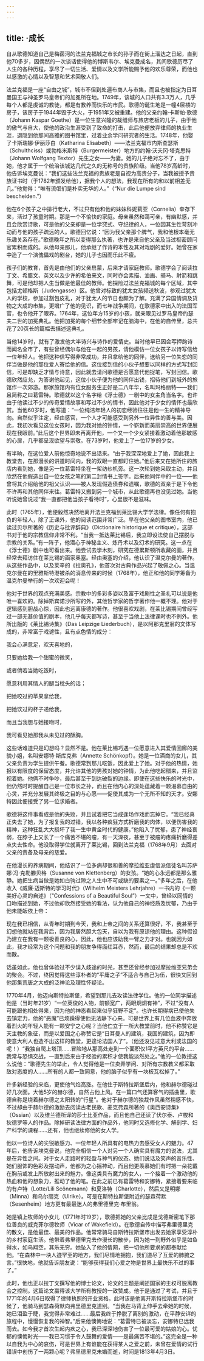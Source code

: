 ```yaml
---
---
---
```

title: ·成长
---




自从歌德知道自己是梅茵河的法兰克福城之市长的孙子而在街上溜达之日起，直到他70多岁，因偶然的一次谈话使得他的博斯韦尔、埃克曼成名，其间歌德历尽了人生的各种历程，享尽了一切生活、爱情以及文学所能赐予他的欢乐尊荣，而他也以感激的心情以及智慧和艺术回敬人们。

法兰克福是一座“自由之城”，城市不但到处遍布商人与市集，而且也被指定为日耳曼国王与神圣罗马皇帝们的加冕所在地。1749年，该城的人口共有3.3万人，几乎每个人都是虔诚的教徒，都是有教养而快乐的市民。歌德的诞生地是一幢4层楼的房子，该房子于1944年毁于大火，于1951年又被重建。他的父亲约翰·卡斯帕·歌德（Johann Kaspar Goethe）是一位生意兴隆的裁缝师与旅店老板的儿子，由于他的傲气与自大，使他的政治生涯受到了致命的打击，此后他便放弃律师的执业生涯，退隐到他那间高雅的图书馆里，过着业余学问研究者的生活。1748年，他娶了卡斯瑞娜·伊丽莎白（Katharina Elisabeth）——法兰克福市内斯查瑟斯（Schulthciss）或勃格米斯特（Burgermeister）地方的约翰·沃夫冈·塔克思特（Johann Wolfgang Textor）先生之女——为妻。她的儿子绝对忘不了，由于她，他才属于一个统治该城达几代之久的无称号的贵族阶级。当他78岁高龄时，他告诉埃克曼说：“我们这些法兰克福的贵族老是自视为高贵分子，当我被授予贵族证书时（于1782年颁发给他），据我个人的想法，我现在所有的和以前相差无几。”他觉得：“唯有流氓们是朴实无华的人。”（“Nur die Lumpe sind bescheiden.”）

他在6个孩子之中排行老大，不过只有他和他的妹妹科妮莉亚（Cornelia）幸存下来，活过了孩童时期。那是一个不愉快的家庭。母亲虽然和蔼可亲，有幽默感，并且会欣赏诗歌，可是他的父亲却是一位学究式、守纪律的人，一位因其生性苛刻冲动而与他的孩子疏远的人。歌德回忆说：“因为我父亲那个脾气，我和他根本毫无乐趣关系存在。”歌德晚年之所以变得那么执著，也许是来自他父亲及当过枢密顾问官累积而成的。从他母亲那儿，他承继了作诗的本性及其对戏剧的爱好。她曾在家中造了一个演傀儡戏的剧台，她的儿子也因而乐此不疲。

孩子们的教育，首先是由他们的父亲启蒙，后来才请家庭教师。歌德学会了阅读拉丁文、希腊文、英文以及少许的希伯来文，同时亦会素描、油画、骑马、射箭和跳舞，可是他却把人生当做是他最佳的教师。他探险过法兰克福城的每个区域，其中包括尤顿格斯（Judengasse）区。他曾对标致的犹太女孩频送秋波，参观过犹太人的学校，参加过割包皮礼，对于犹太人的节日也颇为了解。充满了异国情调及货物之大成的市集，更增广了他的见识，而七年战争期间，在歌德家中出入的法国军官，也令他开了眼界。1764年，这位年方15岁的小孩，就亲眼见过罗马皇帝约瑟夫二世的加冕典礼。他把加冕的每个细节全部牢记在脑海中，在他的自传里，总共花了20页长的篇幅去描述这典礼。

当他14岁时，就有了激发他大半诗兴与诗作的爱情史。当时他早已因会写押韵诗而闻名全市了，有些曾经偶尔与他在一起的男孩，请他模仿一位女孩子以诗写信给一位年轻人。他把这种信写得非常成功，并且拿给他的同伴，送给另一位失恋的同伴当做是他的那位爱人寄给他的信。这位接到信的小伙子想要以同样的方式写封回信，可是却缺乏才情与诗意，因此就去请问歌德是否愿意代他捉笔，写封回信。歌德欣然应允，为答谢他起见，这位小伙子便为他的同伴出钱，招待他们到城外的旅馆作一次郊游。那家旅馆内有位女服务生正好是二八年华，名叫玛格丽特——我们且简称之曰葛雷特。歌德就以这个名字给《浮士德》一剧中的女主角当名字。也许由于他读过不少的传奇爱情故事和写过不少的情书，因此他对于少女的情怀也最欣赏。当他60岁时，他写道：“一位纯洁年轻人的初恋经验往往是他一生的精神导向。自然似乎注定，经由感官，一个人才可能感受到另外一位异性的善与美。因此，我初次看见这位女孩时，因为我对她的钟情，一个崭新而美丽崇高的世界便展现在我眼前。”此后这个世界即未再离开他，一个又一个少女紧接着激动着他那敏感的心扉，几乎都呈现欲望与崇敬。在73岁时，他爱上了一位17岁的少女。

有半晌，在这位爱人前他惊奇地说不出话来。“由于我深深地爱上了她，因此我上教堂去，在那漫长的讲道时间内，我的双眼一直都盯住她。”他后来又在她所住的旅店内看到她，像是另一位葛雷特坐在一架纺纱机旁。这一次轮到她采取主动，并且欣然在他假造出自一位女孩之笔的第二封情书上签字。后来他同伴中的一位——他曾将其介绍给他的祖父认识——被人发现假造债券和遗嘱，歌德的双亲于是下令他不许再和其他同伴来往。葛雷特又搬到另一个城市，从此歌德再也没见过她。当他听说她曾说过“我一直都把他当孩子看待时”，心里很不是滋味。

此时（1765年），他便毅然决然地离开法兰克福到莱比锡大学学法律。像任何有抱负的年轻人，除了正课外，他的阅读范围非常广泛。早在他父亲的图书室内，他已读过贝尔所著的《历史与批评辞典》（Dictionaire historique et critique），这部书对于他的宗教信仰非常不利。“当我一抵达莱比锡后，我立即设法使自己摆脱与宗教的关系。”有一阵子，他潜心于神秘主义、炼丹术以及幻术的研究。这一点在《浮士德》剧中也可看出来。他尝试去学木刻，研究在德累斯顿所收藏的画，并且经常去拜访住在莱比锡的画家奥塞。经由奥塞的介绍，他认识了温克尔曼的著作。从这些作品中，以及莱辛的《拉奥孔》，他首次对古典作品兴起了敬佩之心。当温克尔曼在的里雅斯特港被杀的消息传来的时候（1768年），他正和他的同学筹备为温克尔曼举行的一次欢迎会呢！

他对于世界的观点充满美感。宗教中的多彩多姿以及富于戏剧性之圣礼可以说是他唯一喜欢的。除掉斯宾诺沙所写的外，其他哲学家的哲学著作他一概不理。他对于逻辑感到胆战心惊，因此也远离康德的著作。他很喜欢戏剧，在莱比锡期间曾经写过一部无甚价值的剧本，他几乎每天都写诗，甚至于当他上法律课时也不例外。他所出版的《莱比锡诗集》（Das Leipzige Liederbuch），是以阿那克里翁的文体写成的，非常富于戏谑性，且有点色情的成分：

我会心满意足，欢天喜地的，

只要她给我一个甜蜜的微笑，

或者倘若当她吃饭时，

愿意利用其情人的腿当枕头的话；

把她咬过的苹果拿给我，

把她饮过的杯子递给我，

而且当我想与她接吻时，

我可看见她那我从未见过的酥胸。



这些话难道只是幻想吗？显然不是。他在莱比锡巧遇一位愿意进入其爱情回廊的美貌小姐，名叫安娜特·斯库克弗（Annette Schönkopf）。她是一位酒商的女儿，其父亲负责为学生提供午餐。歌德常到那儿吃饭，因此爱上了她。对于他的热情，她报以有限度的保留态度，并允许其他的男孩对她的钟情，为此他吃起醋来，并且监视着她。他俩不时争吵，最后甚至于到达破裂的边缘。即使在这些快乐的时光中，他仍然时时提醒自己是一位市长之孙，而且在他内心的深处蕴藏着一颗渴慕自由的心灵，并充分发展其终极之目的与心愿——促使其成为一个无所不知的天才。安娜特因此便接受了另一位求婚者。

歌德将这件事看成是他的失败，并且试着把它当成逢场作戏而忘掉它。“我已经真正失去了她，为了报复我的过错，我以各种疯狂方式折磨我的肉体，以便伤害我的精神，这种狂乱大大损坏了我一生中黄金时代的健康。”他陷入了忧郁，患了神经衰弱，在脖子上又长了一个痛苦不堪的瘤，有一天深夜，甚至于被瘤的疼痛折磨得差点失去性命。他没取得学位就离开了莱比锡，回到法兰克福（1768年9月）去面对父亲的责备及母亲的慈爱。

在他漫长的养病期间，他结识了一位多病却很和善的摩拉维亚虔信派信徒名叫苏萨娜·冯·克勒滕贝格（Susanne von Klettenberg）的女孩。“她的心永远都是那么雅静。她把生病当做是她如白驹过隙之人生中不可或缺的要素之一。”多年之后，在他收入《威廉·迈斯特的学习时代》（Wilhelm Meisters Lehrjahre）一书内的《一颗美好心灵的自述》（“Confessions of a Beautiful Soul”）一文中，曾经以同情的口吻描述到她，不过他却欣然接受她的看法，认为他自己的神经质及忧郁，乃由于他未能皈依上帝：

现在我已相信，从青年时期到今天，我和上帝之间的关系还算很好，不，我甚至于幻想他就站在我背后，因为我居然胆大包天，自以为我有原谅他的理由。这种假设乃建立在我有一颗极善良的心，因此，他也应该助我一臂之力才对。也就因为如此，我才经常为这个问题和我的朋友争得面红耳赤，然而，最后的结果却总是不欢而散。



话虽如此，他也曾体验过不少误入歧途的时光，甚至还曾经参加过摩拉维亚兄弟会的聚会。不过，终因觉得这些淳朴者的“平庸之子”不适合与自己为伍，很快又回到他那集荒唐之大成的泛神论及理性怀疑论。

1770年4月，他迈向斯特拉斯堡，希望到那儿去攻读法律学位。他的一位同学描述他是（当时年21岁）“一位英俊的人物，前额宽广，两眼炯炯有神”，不过“没有人可能跟他相处得来，因为他的神态看起来似乎狂野不定”。也许长期得病已使他失去镇定力，他的“恶魔”已烦躁得使他无法静下心来。可是世界上有几位血液中奔放着烈火的年轻人能有一颗安宁之心呢？当他伫立于一所大教堂前时，他不称赞它是天主教的象征，而是以爱国之心称赞它是“日耳曼人的建筑，我国的建筑，因为即使意大利人也造不出这样的教堂，更遑论法国人了”。（他还没见过意大利或法国的呢！）“我独自爬上塔顶……冒险地从那高处走到一个面积仅1平方英尺的平台……我常与恐惧交战，一直到后来由于经验的累积才使我能淡然处之。”他的一位教授这么说他：“歌德先生的举止，令人觉得他是一位卖弄学问、对所有宗教教义都采取敌对态度的人……所有的人都一致同意，他的脑子似乎有一块板瓦松掉了。”

许多新经验的来临，更使他气焰高涨。在他住于斯特拉斯堡后内，他和赫尔德碰过好几次面。大他5岁的赫尔德，自然占他上风。在一篇口气还算客气的插曲里，歌德自称是绕着赫尔德之太阳转的“行星”。他对于赫尔德的独裁作风虽然稍感不快，不过却由于赫尔德的激励去阅读古老民歌、麦克弗森所著的《奥西安诗集》（Ossian）以及维兰德所译的莎士比亚作品，而且他自己还读了伏尔泰、卢梭和狄德罗等人的作品。除掉研读法律方面的作品外，他同时又选修化学、解剖学、妇产科学的课程……还有，他也继续修他的女人学。

他以一位诗人的尖锐敏感力、一位年轻人所具有的电热力去感受女人的魅力。47年后，他告诉埃克曼说，他完全相信一个人对另一个人确实具有魔力的说法，尤其是在异性之间。对于女人走路时的轻盈与神气的仪态、她们说话及笑声的音乐性、她们服饰的色彩及摆动声，他都为之心摇神动，而且他更羡慕她们有时把一朵花戴在胸前或发上所放射出来的魅力。像这类具有魔力的女人，一个接着一个激动他的热血和他的想象力，推动了他的笔。在此之前已有葛雷特和安娜特，紧接着要来临的有卢特（Lotte/Lili Scönemann）和夏洛特（Charlotte），然后又是明娜（Minna）和乌尔丽克（Ulrike）。可是在斯特拉斯堡附近的瑟森荷默（Sesenheim）地方更有最最迷人的弗里德里克·布里翁。

她是镇上牧师的小女儿（1771年时19岁），歌德把她的父亲比成是戈德斯密笔下那位善良的威克菲尔德牧师（Vicar of Wakefield）。在歌德自传中描写弗里德里克的散文，是他最佳、最美的作品。他常常骑马自斯特拉斯堡市出发去她家享受淳朴的乡村家庭生活。他带着弗里德里克去作漫长的散步，因为她一到野外似乎是如鱼得水，如鸟翔空，其乐无穷。她坠入了他的情网，把一切他所要求的都奉献给他。“在森林中一块人迹罕至的地方，我们尽情地拥抱，我们道尽了互爱的肺腑之言。”很快地，他就告诉朋友说：“能够获得我们心爱之物是世界上最快乐不过的事了。”

此时，他也正以拉丁文撰写他的博士论文，论文的主题是阐述国家的主权可脱离教会之控制。这篇论文赢得该大学所有教授的一致赞成。他于是通过了考试，并且于1771年的4月6日取得了律师执照的开业资格。此时该是他离开斯特拉斯堡市的时候了，他骑马到瑟森荷默向弗里德里克道别。“当我在马背上伸手去牵她的时候，她已泪盈于睫，我觉得非常难过……最后我终于挣脱了离别的激动，在平静安详的旅程中，慢慢恢复我的神智。”后来他懊悔地说：“葛雷特已被淡忘，安娜特已远我而去。如今我才首次生起内疚之心，我已深深地伤害了一位最可爱的姑娘的心。忧郁的懊悔时光——我已习惯于令人鼓舞的爱情——是最痛苦不堪的。”这完全是一种以自我为中心的哀伤，可是世界上有谁能在获得某人之爱之前，未曾在爱情的试行错误中创伤了一两颗心呢？弗里德里克未婚而逝，时间是1813年4月3日。
